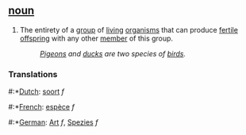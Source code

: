 == [[noun]] ==

# The entirety of a [[group]] of [[living]] [[organism]]s that can produce [[fertile]] [[offspring]] with any other [[member]] of this group.
#:''[[Pigeon]]s and [[duck]]s are two species of [[bird]]s.''

===Translations===
#:*[[Dutch]]: [[soort]] ''f''
#:*[[French]]: [[espèce]] ''f''
#:*[[German]]: [[Art]] ''f'', [[Spezies]] ''f''